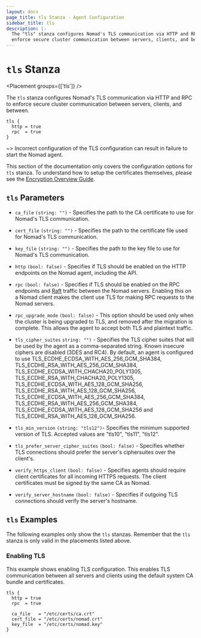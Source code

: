 ```yaml
---
layout: docs
page_title: tls Stanza - Agent Configuration
sidebar_title: tls
description: |-
  The "tls" stanza configures Nomad's TLS communication via HTTP and RPC to
  enforce secure cluster communication between servers, clients, and between.
---
```


# `tls` Stanza

<Placement groups={['tls']} />

The `tls` stanza configures Nomad's TLS communication via HTTP and RPC to
enforce secure cluster communication between servers, clients, and between.

```hcl
tls {
  http = true
  rpc  = true
}
```

~> Incorrect configuration of the TLS configuration can result in failure to
start the Nomad agent.

This section of the documentation only covers the configuration options for
`tls` stanza. To understand how to setup the certificates themselves, please see
the [Encryption Overview Guide](/guides/security/encryption).

## `tls` Parameters

- `ca_file` `(string: "")` - Specifies the path to the CA certificate to use for
  Nomad's TLS communication.

- `cert_file` `(string: "")` - Specifies the path to the certificate file used
  for Nomad's TLS communication.

- `key_file` `(string: "")` - Specifies the path to the key file to use for
  Nomad's TLS communication.

- `http` `(bool: false)` - Specifies if TLS should be enabled on the HTTP
  endpoints on the Nomad agent, including the API.

- `rpc` `(bool: false)` - Specifies if TLS should be enabled on the RPC
  endpoints and [Raft][raft] traffic between the Nomad servers. Enabling this on
  a Nomad client makes the client use TLS for making RPC requests to the Nomad
  servers.

- `rpc_upgrade_mode` `(bool: false)` - This option should be used only when the
  cluster is being upgraded to TLS, and removed after the migration is
  complete. This allows the agent to accept both TLS and plaintext traffic.

- `tls_cipher_suites` `string: "")` - Specifies the TLS cipher suites that will
  be used by the agent as a comma-separated string. Known insecure ciphers are
  disabled (3DES and RC4). By default, an agent is configured to use
  TLS_ECDHE_ECDSA_WITH_AES_256_GCM_SHA384,
  TLS_ECDHE_RSA_WITH_AES_256_GCM_SHA384,
  TLS_ECDHE_ECDSA_WITH_CHACHA20_POLY1305,
  TLS_ECDHE_RSA_WITH_CHACHA20_POLY1305,
  TLS_ECDHE_ECDSA_WITH_AES_128_GCM_SHA256,
  TLS_ECDHE_RSA_WITH_AES_128_GCM_SHA256,
  TLS_ECDHE_ECDSA_WITH_AES_256_GCM_SHA384,
  TLS_ECDHE_RSA_WITH_AES_256_GCM_SHA384,
  TLS_ECDHE_ECDSA_WITH_AES_128_GCM_SHA256 and
  TLS_ECDHE_RSA_WITH_AES_128_GCM_SHA256.

- `tls_min_version` `(string: "tls12")`- Specifies the minimum supported version
  of TLS. Accepted values are "tls10", "tls11", "tls12".

- `tls_prefer_server_cipher_suites` `(bool: false)` - Specifies whether
  TLS connections should prefer the server's ciphersuites over the client's.

- `verify_https_client` `(bool: false)` - Specifies agents should require
  client certificates for all incoming HTTPS requests. The client certificates
  must be signed by the same CA as Nomad.

- `verify_server_hostname` `(bool: false)` - Specifies if outgoing TLS
  connections should verify the server's hostname.

## `tls` Examples

The following examples only show the `tls` stanzas. Remember that the
`tls` stanza is only valid in the placements listed above.

### Enabling TLS

This example shows enabling TLS configuration. This enables TLS communication
between all servers and clients using the default system CA bundle and
certificates.

```hcl
tls {
  http = true
  rpc  = true

  ca_file   = "/etc/certs/ca.crt"
  cert_file = "/etc/certs/nomad.crt"
  key_file  = "/etc/certs/nomad.key"
}
```

[raft]: https://github.com/hashicorp/serf 'Serf by HashiCorp'
